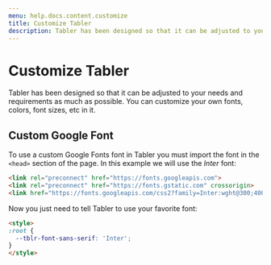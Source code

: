 ```yaml
---
menu: help.docs.content.customize
title: Customize Tabler
description: Tabler has been designed so that it can be adjusted to your needs and requirements as much as possible. You can customize your own fonts, colors, font sizes, etc in it.
---
```


# Customize Tabler

Tabler has been designed so that it can be adjusted to your needs and requirements as much as possible. You can customize your own fonts, colors, font sizes, etc in it.

## Custom Google Font

To use a custom Google Fonts font in Tabler you must import the font in the `<head>` section of the page. In this example we will use the _Inter_ font:

<Example>
<link rel="preconnect" href="https://fonts.googleapis.com">
<link rel="preconnect" href="https://fonts.gstatic.com" crossorigin>
<link href="https://fonts.googleapis.com/css2?family=Inter:wght@300;400;500;600&display=swap" rel="stylesheet">
</Example>

~~~html
<link rel="preconnect" href="https://fonts.googleapis.com">
<link rel="preconnect" href="https://fonts.gstatic.com" crossorigin>
<link href="https://fonts.googleapis.com/css2?family=Inter:wght@300;400;500;600&display=swap" rel="stylesheet">
~~~

Now you just need to tell Tabler to use your favorite font:

~~~html
<style>
:root {
  --tblr-font-sans-serif: 'Inter';
}
</style>
~~~